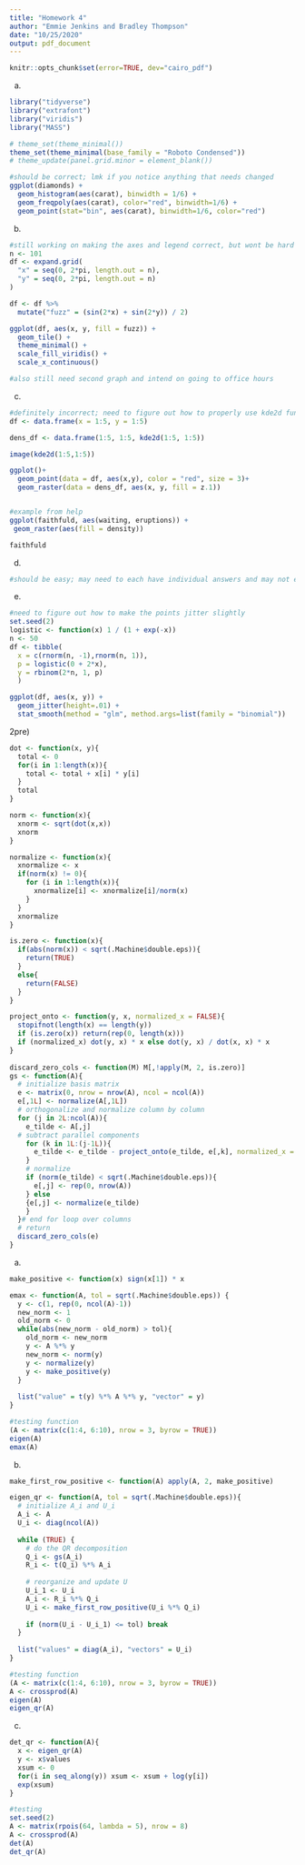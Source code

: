 ```yaml
---
title: "Homework 4"
author: "Emmie Jenkins and Bradley Thompson"
date: "10/25/2020"
output: pdf_document
---
```


```r
knitr::opts_chunk$set(error=TRUE, dev="cairo_pdf")
```


a)
```r
library("tidyverse")
library("extrafont")
library("viridis")
library("MASS")

# theme_set(theme_minimal())
theme_set(theme_minimal(base_family = "Roboto Condensed"))
# theme_update(panel.grid.minor = element_blank())

#should be correct; lmk if you notice anything that needs changed
ggplot(diamonds) +
  geom_histogram(aes(carat), binwidth = 1/6) +
  geom_freqpoly(aes(carat), color="red", binwidth=1/6) +
  geom_point(stat="bin", aes(carat), binwidth=1/6, color="red")
```

b)
```r

#still working on making the axes and legend correct, but wont be hard
n <- 101
df <- expand.grid(
  "x" = seq(0, 2*pi, length.out = n), 
  "y" = seq(0, 2*pi, length.out = n)
)

df <- df %>% 
  mutate("fuzz" = (sin(2*x) + sin(2*y)) / 2)

ggplot(df, aes(x, y, fill = fuzz)) +
  geom_tile() +
  theme_minimal() +
  scale_fill_viridis() +
  scale_x_continuous()

#also still need second graph and intend on going to office hours 
```


c)
```r

#definitely incorrect; need to figure out how to properly use kde2d function and extract density
df <- data.frame(x = 1:5, y = 1:5)

dens_df <- data.frame(1:5, 1:5, kde2d(1:5, 1:5)) 

image(kde2d(1:5,1:5))

ggplot()+
  geom_point(data = df, aes(x,y), color = "red", size = 3)+
  geom_raster(data = dens_df, aes(x, y, fill = z.1))


#example from help
ggplot(faithfuld, aes(waiting, eruptions)) +
 geom_raster(aes(fill = density))

faithfuld

```


d)
```r
#should be easy; may need to each have individual answers and may not even need any code
```

e)
```r

#need to figure out how to make the points jitter slightly 
set.seed(2)
logistic <- function(x) 1 / (1 + exp(-x))
n <- 50
df <- tibble(
  x = c(rnorm(n, -1),rnorm(n, 1)),
  p = logistic(0 + 2*x),
  y = rbinom(2*n, 1, p)
  )

ggplot(df, aes(x, y)) +
  geom_jitter(height=.01) + 
  stat_smooth(method = "glm", method.args=list(family = "binomial"))
```


2pre)
```r
dot <- function(x, y){
  total <- 0
  for(i in 1:length(x)){
    total <- total + x[i] * y[i]
  }
  total
}

norm <- function(x){
  xnorm <- sqrt(dot(x,x))
  xnorm
}

normalize <- function(x){
  xnormalize <- x
  if(norm(x) != 0){
    for (i in 1:length(x)){
      xnormalize[i] <- xnormalize[i]/norm(x)
    }
  }
  xnormalize
}

is.zero <- function(x){
  if(abs(norm(x)) < sqrt(.Machine$double.eps)){
    return(TRUE)
  }
  else{
    return(FALSE)
  }
}

project_onto <- function(y, x, normalized_x = FALSE){
  stopifnot(length(x) == length(y))
  if (is.zero(x)) return(rep(0, length(x)))
  if (normalized_x) dot(y, x) * x else dot(y, x) / dot(x, x) * x
}
  
discard_zero_cols <- function(M) M[,!apply(M, 2, is.zero)]
gs <- function(A){
  # initialize basis matrix
  e <- matrix(0, nrow = nrow(A), ncol = ncol(A))
  e[,1L] <- normalize(A[,1L])
  # orthogonalize and normalize column by column
  for (j in 2L:ncol(A)){
    e_tilde <- A[,j]
  # subtract parallel components
    for (k in 1L:(j-1L)){
      e_tilde <- e_tilde - project_onto(e_tilde, e[,k], normalized_x = TRUE)
    }
    # normalize
    if (norm(e_tilde) < sqrt(.Machine$double.eps)){
      e[,j] <- rep(0, nrow(A))
    } else
    {e[,j] <- normalize(e_tilde)
    }
  }# end for loop over columns
  # return
  discard_zero_cols(e)
}

```

a)
```r
make_positive <- function(x) sign(x[1]) * x

emax <- function(A, tol = sqrt(.Machine$double.eps)) {
  y <- c(1, rep(0, ncol(A)-1))
  new_norm <- 1
  old_norm <- 0
  while(abs(new_norm - old_norm) > tol){
    old_norm <- new_norm
    y <- A %*% y
    new_norm <- norm(y)
    y <- normalize(y)
    y <- make_positive(y)
  }
  
  list("value" = t(y) %*% A %*% y, "vector" = y)
}

#testing function
(A <- matrix(c(1:4, 6:10), nrow = 3, byrow = TRUE))
eigen(A)
emax(A)
```

b)
```r
make_first_row_positive <- function(A) apply(A, 2, make_positive)

eigen_qr <- function(A, tol = sqrt(.Machine$double.eps)){
  # initialize A_i and U_i
  A_i <- A
  U_i <- diag(ncol(A))
  
  while (TRUE) {
    # do the QR decomposition
    Q_i <- gs(A_i)
    R_i <- t(Q_i) %*% A_i
    
    # reorganize and update U
    U_i_1 <- U_i
    A_i <- R_i %*% Q_i
    U_i <- make_first_row_positive(U_i %*% Q_i)
  
    if (norm(U_i - U_i_1) <= tol) break
  }
  
  list("values" = diag(A_i), "vectors" = U_i)
}

#testing function
(A <- matrix(c(1:4, 6:10), nrow = 3, byrow = TRUE))
A <- crossprod(A)
eigen(A)
eigen_qr(A)
```

c)
```r
det_qr <- function(A){
  x <- eigen_qr(A)
  y <- x$values
  xsum <- 0
  for(i in seq_along(y)) xsum <- xsum + log(y[i])
  exp(xsum)
}

#testing
set.seed(2)
A <- matrix(rpois(64, lambda = 5), nrow = 8)
A <- crossprod(A)
det(A)
det_qr(A)
```

